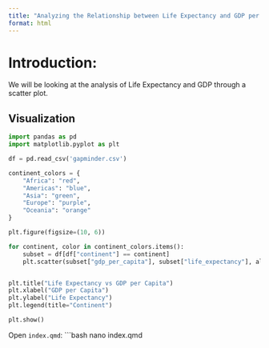 ```yaml
---
title: "Analyzing the Relationship between Life Expectancy and GDP per capita"
format: html
---
```


# Introduction:
We will be looking at the analysis of Life Expectancy and GDP through a scatter plot. 

## Visualization

```python
import pandas as pd
import matplotlib.pyplot as plt

df = pd.read_csv('gapminder.csv')

continent_colors = {
    "Africa": "red",
    "Americas": "blue",
    "Asia": "green",
    "Europe": "purple",
    "Oceania": "orange"
}

plt.figure(figsize=(10, 6))

for continent, color in continent_colors.items():
    subset = df[df["continent"] == continent]
    plt.scatter(subset["gdp_per_capita"], subset["life_expectancy"], alpha=0.6, label=continent, color=color)


plt.title("Life Expectancy vs GDP per Capita")
plt.xlabel("GDP per Capita")
plt.ylabel("Life Expectancy")
plt.legend(title="Continent")

plt.show()
```

Open `index.qmd`:
```bash
nano index.qmd
